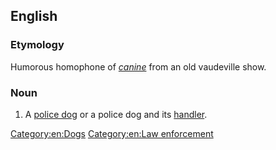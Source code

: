 ==English==

===Etymology===
Humorous homophone of ''[[canine]]'' from an old vaudeville show.

===Noun===
{{en-noun|head=K-9 [[unit]]}}

# {{context|US|lang=en}} A [[police dog]] or a police dog and its [[handler]].

[[Category:en:Dogs]]
[[Category:en:Law enforcement]]